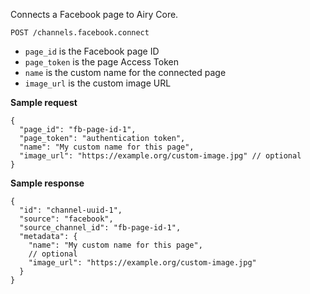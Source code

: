 Connects a Facebook page to Airy Core.

```
POST /channels.facebook.connect
```

- `page_id` is the Facebook page ID
- `page_token` is the page Access Token
- `name` is the custom name for the connected page
- `image_url` is the custom image URL

**Sample request**

```json5
{
  "page_id": "fb-page-id-1",
  "page_token": "authentication token",
  "name": "My custom name for this page",
  "image_url": "https://example.org/custom-image.jpg" // optional
}
```

**Sample response**

```json5
{
  "id": "channel-uuid-1",
  "source": "facebook",
  "source_channel_id": "fb-page-id-1",
  "metadata": {
    "name": "My custom name for this page",
    // optional
    "image_url": "https://example.org/custom-image.jpg"
  }
}
```